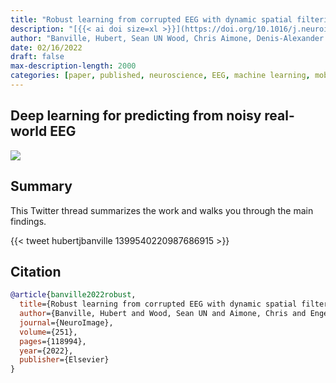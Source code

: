```yaml
---
title: "Robust learning from corrupted EEG with dynamic spatial filtering"
description: "[{{< ai doi size=xl >}}](https://doi.org/10.1016/j.neuroimage.2022.118994) [{{< bi file-pdf size=1.5em >}}](https://www.sciencedirect.com/science/article/pii/S1053811922001239/pdfft?md5=3e16b996bbce8f92bd882253f5899fbc&pid=1-s2.0-S1053811922001239-main.pdf) [{{< bi github size=1.5em >}}](https://github.com/hubertjb/dynamic-spatial-filtering)"
author: "Banville, Hubert, Sean UN Wood, Chris Aimone, Denis-Alexander Engemann, and Alexandre Gramfort."
date: 02/16/2022
draft: false
max-description-length: 2000
categories: [paper, published, neuroscience, EEG, machine learning, mobile EEG, deep learning, dynamic programming, spatial filtering]
---
```


## Deep learning for predicting from noisy real-world EEG

![](https://ars.els-cdn.com/content/image/1-s2.0-S1053811922001239-gr6_lrg.jpg)

## Summary

This Twitter thread summarizes the work and walks you through the main findings.

{{< tweet hubertjbanville 1399540220987686915 >}}

## Citation

```bibtex
@article{banville2022robust,
  title={Robust learning from corrupted EEG with dynamic spatial filtering},
  author={Banville, Hubert and Wood, Sean UN and Aimone, Chris and Engemann, Denis-Alexander and Gramfort, Alexandre},
  journal={NeuroImage},
  volume={251},
  pages={118994},
  year={2022},
  publisher={Elsevier}
}
```